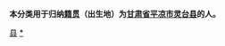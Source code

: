 {{Catnav|頁面分類|各種主題的頁面分類|依中国各省来作的分类|各地中国人|甘肃人|平凉人}}
{{Catnav|頁面分類|人物|各國人物|中国人|各地中国人|甘肃人|平凉人}}

'''本分类用于归纳[[籍贯|籍贯]]（出生地）为[[甘肃省|甘肃省]][[平凉市|平凉市]][[灵台县|灵台县]]的人。'''

[[Category:平凉人|县]]
[[Category:灵台县|*]]